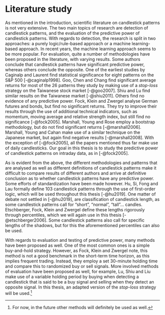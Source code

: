 # Literature study

As mentioned in the introduction, scientific literature on candlestick patterns is not very extensive. The two main topics of research are detection of candlestick patterns, and the evaluation of the predictive power of candlestick patterns. With regards to detection, the research is split in two approaches: a purely logic/rule-based approach or a machine learning-based approach. In recent years, the machine learning approach seems to be more popular. For evaluation, quite a number of methodologies have been proposed in the literature, with varying results. Some authors conclude that candlestick patterns have significant predictive power, whereas others conclude the opposite. One of the earliest studies by Caginalp and Laurent find statistical significance for eight patterns on the S&P 500 [-@caginalp1998]. Goo, Chen and Chang find significant average returns for most of the 26 patterns they study by making use of a *stop-loss* strategy on the Taiwanese stock market [-@goo2007]. Shiu and Lu find similar results on the Taiwanese market [-@shiu2011]. Others find no evidence of any predictive power. Fock, Klein and Zwergel analyse German futures and bonds, but find no significant returns. They try to improve their results through the use of additional technical indicators, such as momentum, moving average and relative strength index, but still find no significance [-@fock2005]. Marshall, Young and Rose employ a bootstrap methodology, but do not find significant returns [-@marshall2006]. Marshall, Young and Cahan make use of a similar technique on the Japanese market, but again find negative results [-@marshall2008]. With the exception of [-@fock2005], all the papers mentioned thus far make use of daily candlesticks. Our goal in this thesis is to study the predictive power of candlestick patterns on intraday data, as in [-@fock2005].

As is evident from the above, the different methodologies and patterns that are analysed as well as different definitions of candlestick patterns make it difficult to compare results of different authors and arrive at definitive conclusion as to whether candlestick patterns have any predictive power. Some efforts of standardization have been made however. Hu, Si, Fong and Lau formally define 103 candlestick patterns through the use of first-order logic, which will be used throughout this thesis [-@hu2019]. One matter of debate not settled in [-@hu2019], are classification of candlestick length, as some candlestick patterns call for "short", "normal", "tall"... candles. Etschberger, Fock, Klein and Zwergel define these lengths rigorously through percentiles, which we will again use in this thesis [-@etschberger2006]. Some candlestick patterns also call for specific lengths of the shadows, but for this the aforementioned percentiles can also be used.

With regards to evaluation and testing of predictive power, many methods have been proposed as well. One of the most common ones is a simple buy-and-hold strategy. However, as Fock, Klein and Zwergel note, this method is not a good benchmark in the short-term time horizon, as this implies frequent trading. Instead, they employ a set 30-minute holding time and compare this to randomized buy or sell signals. More involved methods of evaluation have been proposed as well, for example, Lu, Shiu and Liu make use of a variable holding period by buying when detecting a candlestick that is said to be a buy signal and selling when they detect an opposite signal. In this thesis, an adapted version of the *stop-loss* strategy will be used.[^02-literature-1]

[^02-literature-1]: For now, in the future other methods will definitely be used as well.

